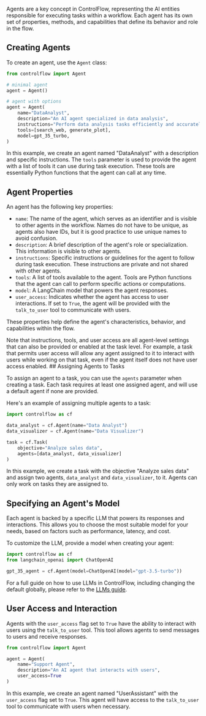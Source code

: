 
Agents are a key concept in ControlFlow, representing the AI entities responsible for executing tasks within a workflow. Each agent has its own set of properties, methods, and capabilities that define its behavior and role in the flow.

## Creating Agents

To create an agent, use the `Agent` class:

```python
from controlflow import Agent

# minimal agent
agent = Agent()

# agent with options
agent = Agent(
    name="DataAnalyst",
    description="An AI agent specialized in data analysis",
    instructions="Perform data analysis tasks efficiently and accurately",
    tools=[search_web, generate_plot],
    model=gpt_35_turbo,
)
```

In this example, we create an agent named "DataAnalyst" with a description and specific instructions. The `tools` parameter is used to provide the agent with a list of tools it can use during task execution. These tools are essentially Python functions that the agent can call at any time.

## Agent Properties

An agent has the following key properties:

- `name`: The name of the agent, which serves as an identifier and is visible to other agents in the workflow. Names do not have to be unique, as agents also have IDs, but it is good practice to use unique names to avoid confusion.
- `description`: A brief description of the agent's role or specialization. This information is visible to other agents.
- `instructions`: Specific instructions or guidelines for the agent to follow during task execution. These instructions are private and not shared with other agents.
- `tools`: A list of tools available to the agent. Tools are Python functions that the agent can call to perform specific actions or computations.
- `model`: A LangChain model that powers the agent responses.
- `user_access`: Indicates whether the agent has access to user interactions. If set to `True`, the agent will be provided with the `talk_to_user` tool to communicate with users.

These properties help define the agent's characteristics, behavior, and capabilities within the flow.

<Tip>
Note that instructions, tools, and user access are all agent-level settings that can also be provided or enabled at the task level. For example, a task that permits user access will allow any agent assigned to it to interact with users while working on that task, even if the agent itself does not have user access enabled.

</Tip>
## Assigning Agents to Tasks

To assign an agent to a task, you can use the `agents` parameter when creating a task. Each task requires at least one assigned agent, and will use a default agent if none are provided. 

Here's an example of assigning multiple agents to a task:

```python
import controlflow as cf

data_analyst = cf.Agent(name="Data Analyst")
data_visualizer = cf.Agent(name="Data Visualizer")

task = cf.Task(
    objective="Analyze sales data",
    agents=[data_analyst, data_visualizer]
)
```

In this example, we create a task with the objective "Analyze sales data" and assign two agents, `data_analyst` and `data_visualizer`, to it. Agents can only work on tasks they are assigned to.

## Specifying an Agent's Model

Each agent is backed by a specific LLM that powers its responses and interactions. This allows you to choose the most suitable model for your needs, based on factors such as performance, latency, and cost.

To customize the LLM, provide a model when creating your agent:
```python
import controlflow as cf
from langchain_openai import ChatOpenAI

gpt_35_agent = cf.Agent(model=ChatOpenAI(model="gpt-3.5-turbo"))
```
For a full guide on how to use LLMs in ControlFlow, including changing the default globally, please refer to the [LLMs guide](/guides/llms).


## User Access and Interaction

Agents with the `user_access` flag set to `True` have the ability to interact with users using the `talk_to_user` tool. This tool allows agents to send messages to users and receive responses.

```python
from controlflow import Agent

agent = Agent(
    name="Support Agent",
    description="An AI agent that interacts with users",
    user_access=True
)
```

In this example, we create an agent named "UserAssistant" with the `user_access` flag set to `True`. This agent will have access to the `talk_to_user` tool to communicate with users when necessary.
